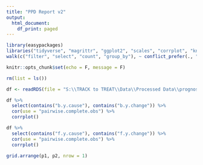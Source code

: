 ```yaml
---
title: "PPD Report v2"
output:
  html_document:
    df_print: paged
---
```


```r
library(easypackages)
libraries("tidyverse", "magrittr", "ggplot2", "scales", "corrplot", "knitr", "kableExtra", "poLCA", "conflicted")
walk(c("filter", "select", "count", "group_by"), ~ conflict_prefer(., "dplyr"))

knitr::opts_chunk$set(echo = F, message = F)

rm(list = ls())

df <- readRDS(file = "S:\\TRACK to TREAT\\Data\\Processed Data\\prognostic_pessimism_working_data.rds")
```

```r
df %>%
  select(contains("b.y.cause"), contains("b.y.change")) %>%
  cor(use = "pairwise.complete.obs") %>%
  corrplot()

df %>%
  select(contains("f.y.cause"), contains("f.y.change")) %>%
  cor(use = "pairwise.complete.obs") %>%
  corrplot()

grid.arrange(p1, p2, nrow = 1)
```